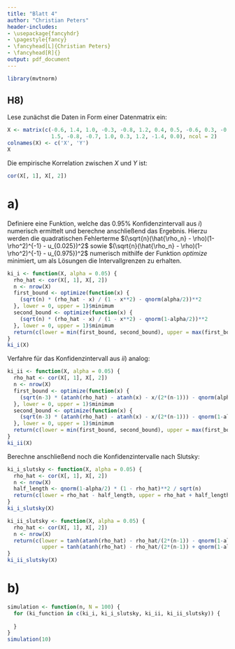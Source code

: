 ```yaml
---
title: "Blatt 4"
author: "Christian Peters"
header-includes:
- \usepackage{fancyhdr}
- \pagestyle{fancy}
- \fancyhead[L]{Christian Peters}
- \fancyhead[R]{}
output: pdf_document
---
```


```r
library(mvtnorm)
```

## H8)

Lese zunächst die Daten in Form einer Datenmatrix ein:
```r
X <- matrix(c(-0.6, 1.4, 1.0, -0.3, -0.8, 1.2, 0.4, 0.5, -0.6, 0.3, -0.5, 0.9,
              1.5, -0.8, -0.7, 1.0, 0.3, 1.2, -1.4, 0.0), ncol = 2)
colnames(X) <- c('X', 'Y')
X
```

Die empirische Korrelation zwischen $X$ und $Y$ ist:
```r
cor(X[, 1], X[, 2])
```

# a)

Definiere eine Funktion, welche das $0.95\%$ Konfidenzintervall aus $i)$
numerisch ermittelt und berechne anschließend das Ergebnis. Hierzu werden die
quadratischen Fehlerterme $(\sqrt{n}(\hat{\rho_n} - \rho)(1-\rho^2)^{-1} - u_{0.025})^2$
sowie $(\sqrt{n}(\hat{\rho_n} - \rho)(1-\rho^2)^{-1} - u_{0.975})^2$ numerisch mithilfe
der Funktion $optimize$ minimiert, um als Lösungen die Intervallgrenzen zu erhalten.
```r
ki_i <- function(X, alpha = 0.05) {
  rho_hat <- cor(X[, 1], X[, 2])
  n <- nrow(X)
  first_bound <- optimize(function(x) {
    (sqrt(n) * (rho_hat - x) / (1 - x**2) - qnorm(alpha/2))**2
  }, lower = 0, upper = 1)$minimum
  second_bound <- optimize(function(x) {
    (sqrt(n) * (rho_hat - x) / (1 - x**2) - qnorm(1-alpha/2))**2
  }, lower = 0, upper = 1)$minimum
  return(c(lower = min(first_bound, second_bound), upper = max(first_bound, second_bound)))
}
ki_i(X)
```

Verfahre für das Konfidenzintervall aus $ii)$ analog:
```r
ki_ii <- function(X, alpha = 0.05) {
  rho_hat <- cor(X[, 1], X[, 2])
  n <- nrow(X)
  first_bound <- optimize(function(x) {
    (sqrt(n-3) * (atanh(rho_hat) - atanh(x) - x/(2*(n-1))) - qnorm(alpha/2))**2
  }, lower = 0, upper = 1)$minimum
  second_bound <- optimize(function(x) {
    (sqrt(n-3) * (atanh(rho_hat) - atanh(x) - x/(2*(n-1))) - qnorm(1-alpha/2))**2
  }, lower = 0, upper = 1)$minimum
  return(c(lower = min(first_bound, second_bound), upper = max(first_bound, second_bound)))
}
ki_ii(X)
```

Berechne anschließend noch die Konfidenzintervalle nach Slutsky:
```r
ki_i_slutsky <- function(X, alpha = 0.05) {
  rho_hat <- cor(X[, 1], X[, 2])
  n <- nrow(X)
  half_length <- qnorm(1-alpha/2) * (1 - rho_hat)**2 / sqrt(n)
  return(c(lower = rho_hat - half_length, upper = rho_hat + half_length))
}
ki_i_slutsky(X)

ki_ii_slutsky <- function(X, alpha = 0.05) {
  rho_hat <- cor(X[, 1], X[, 2])
  n <- nrow(X)
  return(c(lower = tanh(atanh(rho_hat) - rho_hat/(2*(n-1)) - qnorm(1-alpha/2)/sqrt(n-3)),
           upper = tanh(atanh(rho_hat) - rho_hat/(2*(n-1)) + qnorm(1-alpha/2)/sqrt(n-3))))
}
ki_ii_slutsky(X)
```

# b)

```r
simulation <- function(n, N = 100) {
  for (ki_function in c(ki_i, ki_i_slutsky, ki_ii, ki_ii_slutsky)) {
    
  }
}
simulation(10)
```
